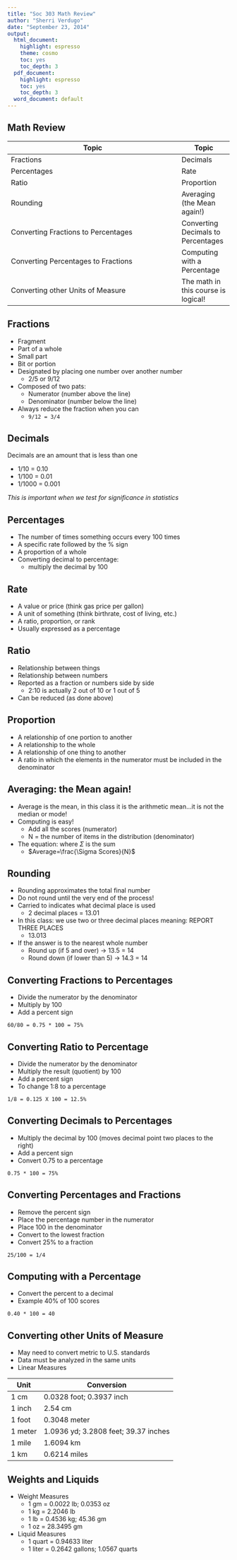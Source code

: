 ```yaml
---
title: "Soc 303 Math Review"
author: "Sherri Verdugo"
date: "September 23, 2014"
output:
  html_document:
    highlight: espresso
    theme: cosmo
    toc: yes
    toc_depth: 3
  pdf_document:
    highlight: espresso
    toc: yes
    toc_depth: 3
  word_document: default
---
```


## Math Review

Topic                                  | Topic
---------------------------------------|------------
Fractions                              | Decimals
Percentages                            | Rate
Ratio                                  | Proportion
Rounding                               | Averaging (the Mean again!)
Converting Fractions to Percentages    | Converting Decimals to Percentages
Converting Percentages to Fractions    | Computing with a Percentage            
Converting other Units of Measure      | The math in this course is logical!

 

## Fractions

* Fragment 
* Part of a whole
* Small part
* Bit or portion
* Designated by placing one number over another number
    * 2/5 or 9/12
* Composed of two pats:
    * Numerator (number above the line)
    * Denominator (number below the line)
* Always reduce the fraction when you can
    * `9/12 = 3/4`



## Decimals

Decimals are an amount that is less than one

* 1/10 = 0.10
* 1/100 = 0.01
* 1/1000 = 0.001

*This is important when we test for significance in statistics*



## Percentages

* The number of times something occurs every 100 times
* A specific rate followed by the % sign
* A proportion of a whole
* Converting decimal to percentage:
    * multiply the decimal by 100



## Rate

* A value or price (think gas price per gallon)
* A unit of something (think birthrate, cost of living, etc.)
* A ratio, proportion, or rank
* Usually expressed as a percentage



## Ratio

* Relationship between things 
* Relationship between numbers
* Reported as a fraction or numbers side by side
    * 2:10 is actually 2 out of 10 or 1 out of 5
* Can be reduced (as done above)

 

## Proportion

* A relationship of one portion to another
* A relationship to the whole
* A relationship of one thing to another
* A ratio in which the elements in the numerator must be included in the denominator




## Averaging: the Mean again!

* Average is the mean, in this class it is the arithmetic mean...it is not the median or mode!
* Computing is easy!
    * Add all the scores (numerator)
    * N = the number of items in the distribution (denominator)
* The equation: where $\Sigma$ is the sum 
    * $Average=\frac{\Sigma Scores}{N}$



## Rounding

* Rounding approximates the total final number
* Do not round until the very end of the process!
* Carried to indicates what decimal place is used
    * 2 decimal places = 13.01
* In this class: we use two or three decimal places meaning: REPORT THREE PLACES
    * 13.013
* If the answer is to the nearest whole number
    * Round up (if 5 and over) -> 13.5 = 14
    * Round down (if lower than 5) -> 14.3 = 14


    
    
## Converting Fractions to Percentages   

* Divide the numerator by the denominator
* Multiply by 100 
* Add a percent sign

`60/80 = 0.75 * 100 = 75%`



## Converting Ratio to Percentage

* Divide the numerator by the denominator
* Multiply the result (quotient) by 100
* Add a percent sign
* To change 1:8 to a percentage

`1/8 = 0.125 X 100 = 12.5%`



## Converting Decimals to Percentages

* Multiply the decimal by 100 (moves decimal point two places to the right)
* Add a percent sign
* Convert 0.75 to a percentage

`0.75 * 100 = 75%`



## Converting Percentages and Fractions   

* Remove the percent sign
* Place the percentage number in the numerator
* Place 100 in the denominator
* Convert to the lowest fraction
* Convert 25% to a fraction

`25/100 = 1/4`



## Computing with a Percentage            

* Convert the percent to a decimal
* Example 40% of 100 scores

`0.40 * 100 = 40`



## Converting other Units of Measure

* May need to convert metric to U.S. standards
* Data must be analyzed in the same units
* Linear Measures

Unit    | Conversion
--------|------------
1 cm    | 0.0328 foot; 0.3937 inch
1 inch  | 2.54 cm
1 foot  | 0.3048 meter
1 meter | 1.0936 yd; 3.2808 feet; 39.37 inches
1 mile  | 1.6094 km
1 km    | 0.6214 miles



## Weights and Liquids

* Weight Measures             
    * 1 gm = 0.0022 lb; 0.0353 oz 
    * 1 kg = 2.2046 lb            
    * 1 lb = 0.4536 kg; 45.36 gm  
    * 1 oz = 28.3495 gm           

* Liquid Measures
    * 1 quart = 0.94633 liter
    * 1 liter = 0.2642 gallons; 1.0567 quarts